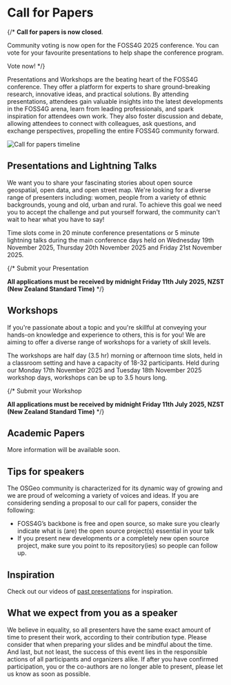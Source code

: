 <Title>FOSS4G 2025 - Call For Papers</Title>

<HeaderImage url="/imgs/group photo.jpeg" positionY="40%" height="300" />

# Call for Papers

{/* **Call for papers is now closed**.

Community voting is now open for the FOSS4G 2025 conference. You can vote for your favourite presentations to help shape the conference program.

<StyledButton target="https://talks.osgeo.org/foss4g-2025/p/voting/signup/">
  Vote now!
</StyledButton> */}

Presentations and Workshops are the beating heart of the FOSS4G conference. They offer a platform for experts to share ground-breaking research, innovative ideas, and practical solutions. By attending presentations, attendees gain valuable insights into the latest developments in the FOSS4G arena, learn from leading professionals, and spark inspiration for attendees own work. They also foster discussion and debate, allowing attendees to connect with colleagues, ask questions, and exchange perspectives, propelling the entire FOSS4G community forward.

![Call for papers timeline](/imgs/2025/foss4g2025_program_cfp_timeline.png)


## Presentations and Lightning Talks

We want you to share your fascinating stories about open source geospatial, open data, and open street map. We're looking for a diverse range of presenters including: women, people from a variety of ethnic backgrounds, young and old, urban and rural. To achieve this goal we need you to accept the challenge and put yourself forward, the community can't wait to hear what you have to say!

Time slots come in 20 minute conference presentations or 5 minute lightning talks during the main conference days held on Wednesday 19th November 2025, Thursday 20th November 2025 and Friday 21st November 2025.

{/*
<StyledButton target="https://talks.osgeo.org/foss4g-2025/cfp">
  Submit your Presentation
</StyledButton>

**All applications must be received by midnight Friday 11th July 2025, NZST (New Zealand Standard Time)**
*/}

## Workshops

If you're passionate about a topic and you're skillful at conveying your hands-on knowledge and experience to others, this is for you! We are aiming to offer a diverse range of workshops for a variety of skill levels.

The workshops are half day (3.5 hr) morning or afternoon time slots, held in a classroom setting and have a capacity of 18-32 participants. Held during our Monday 17th November 2025 and Tuesday 18th November 2025 workshop days, workshops can be up to 3.5 hours long.

{/*
<StyledButton target="https://talks.osgeo.org/foss4g-2025/cfp">
  Submit your Workshop
</StyledButton>

**All applications must be received by midnight Friday 11th July 2025, NZST (New Zealand Standard Time)**
*/}

## Academic Papers

More information will be available soon.


## Tips for speakers

The OSGeo community is characterized for its dynamic way of growing and we are proud of welcoming a variety of voices and ideas. If you are considering sending a proposal to our call for papers, consider the following:

- FOSS4G’s backbone is free and open source, so make sure you clearly indicate what is (are) the open source project(s) essential in your talk
- If you present new developments or a completely new open source project, make sure you point to its repository(ies) so people can follow up.

## Inspiration

Check out our videos of [past presentations](https://www.youtube.com/@foss4g-sotm-oceania) for inspiration.

## What we expect from you as a speaker

We believe in equality, so all presenters have the same exact amount of time to present their work, according to their contribution type. Please consider that when preparing your slides and be mindful about the time.
And last, but not least, the success of this event lies in the responsible actions of all participants and organizers alike. If after you have confirmed participation, you or the co-authors are no longer able to present, please let us know as soon as possible.
